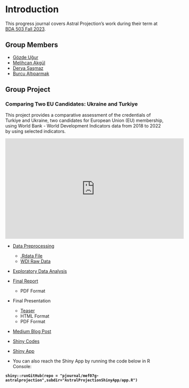 # Introduction

This progress journal covers Astral Projection's work during their term at [BDA 503 Fall 2023](https://mef-bda503.github.io/fall23/).

## Group Members {.unnumbered}

-   [Gözde Uğur](https://pjournal.github.io/mef07-GozdeUgurK/)
-   [Melihcan Akgül](https://pjournal.github.io/mef07-meakgul/)
-   [Derya Şaşmaz](https://pjournal.github.io/mef07-sasmazd/)
-   [Burcu Altıparmak](https://pjournal.github.io/mef07-BurcuAltiparmak/)

## Group Project {.unnumbered}

### Comparing Two EU Candidates: Ukraine and Turkiye {.unnumbered}

This project provides a comparative assessment of the credentials of Turkiye and Ukraine, two candidates for European Union (EU) membership, using World Bank - World Development Indicators data from 2018 to 2022 by using selected indicators.

::: {style="text-align: center;"}
<iframe width="560" height="315" src="https://www.youtube.com/embed/7guNbHgJzgI?si=Nc9yKOeOozXgEHVR" title="YouTube video player" frameborder="0" allow="accelerometer; autoplay; clipboard-write; encrypted-media; gyroscope; picture-in-picture; web-share" allowfullscreen>

</iframe>

</iframe>
:::

-   [Data Preprocessing](https://pjournal.github.io/mef07g-astralprojection/assignment1.html)

    -   [.Rdata File](https://github.com/pjournal/mef07g-astralprojection/blob/main/world_bank_data.rds)
    -   [WDI Raw Data](https://github.com/vincentarelbundock/WDI)

-   [Exploratory Data Analysis](https://pjournal.github.io/mef07g-astralprojection/eda.html)

-   [Final Report](https://pjournal.github.io/mef07g-astralprojection/report.html)

    -   PDF Format

-   Final Presentation

    -   [Teaser](https://www.youtube.com/watch?v=7guNbHgJzgI)
    -   HTML Format
    -   PDF Format

-   [Medium Blog Post](https://medium.com/eda-journal/european-union-candidates-turkiye-and-ukraine-a-comparative-analysis-aad0648b8b27)

-   [Shiny Codes](https://github.com/pjournal/mef07g-astralprojection/blob/main/AstralProjectionShinyApp/app.R)

-   [Shiny App](https://gozdeugurkayar.shinyapps.io/AstralProjection/)

-   You can also reach the Shiny App by running the code below in R Console:

**`shiny::runGitHub(repo = "pjournal/mef07g-astralprojection",subdir="AstralProjectionShinyApp/app.R")`**

